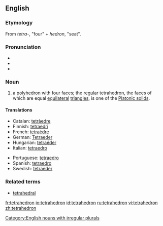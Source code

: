 {{wikipedia}}

==English==
===Etymology===
From {{Gr.}} ''tetra-'', "four" + ''hedron'', "seat".

===Pronunciation===
*{{AHD|/tĕtrəhē'drən/}}
*{{IPA|/tɛtrəˈhiːdrən/}}
*{{SAMPA|/tE.tr@."hi.dr@n/}}

===Noun===
{{en-noun|pl2=tetrahedra}}

#{{geometry}} a [[polyhedron]] with [[four]] faces; the [[regular]] tetrahedron, the faces of which are equal [[equilateral]] [[triangle]]s, is one of the [[Platonic solid]]s.

====Translations====
{{top}}
*Catalan: [[tetràedre]] {{m}}
*Finnish: [[tetraedri]]
*French: [[tetraèdre]] {{m}}
*German: [[Tetraeder]] {{n}}
*Hungarian: [[tetraéder]]
*Italian: [[tetraedro]] {{m}}
{{mid}}
*Portuguese: [[tetraedro]] {{m}}
*Spanish: [[tetraedro]] {{m}}
*Swedish: [[tetraeder]] {{c}}
{{bottom}}

===Related terms===
*[[tetrahedral]]

[[Category:English nouns with irregular plurals]]

[[fr:tetrahedron]]
[[io:tetrahedron]]
[[id:tetrahedron]]
[[ru:tetrahedron]]
[[vi:tetrahedron]]
[[zh:tetrahedron]]